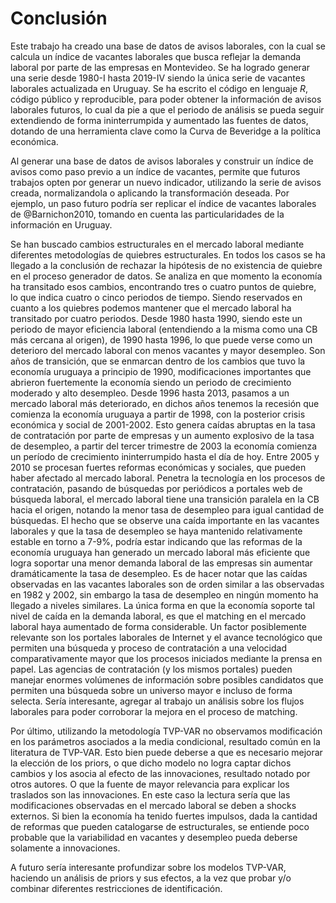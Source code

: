 # Conclusión {- #cap:Conclusiones}

Este trabajo ha creado una base de datos de avisos laborales, con la cual se calcula un índice de vacantes laborales que busca reflejar la demanda laboral por parte de las empresas en Montevideo. Se ha logrado generar una serie desde 1980-I hasta 2019-IV siendo la única serie de vacantes laborales actualizada en Uruguay. Se ha escrito el código en lenguaje _R_, código público y reproducible, para poder obtener la información de avisos laborales futuros, lo cual da pie a que el periodo de análisis se pueda seguir extendiendo de forma ininterrumpida y aumentado las fuentes de datos, dotando de una herramienta clave como la Curva de Beveridge a la política económica.

Al generar una base de datos de avisos laborales y construir un índice de avisos como paso previo a un índice de vacantes, permite que futuros trabajos opten por generar un nuevo indicador, utilizando la serie de avisos creada, normalizandola o aplicando la transformación deseada. Por ejemplo, un paso futuro podría ser replicar el índice de vacantes laborales de @Barnichon2010, tomando en cuenta las particularidades de la información en Uruguay.

Se han buscado cambios estructurales en el mercado laboral mediante diferentes metodologías de quiebres estructurales. En todos los casos se ha llegado a la conclusión de rechazar la hipótesis de no existencia de quiebre en el proceso generador de datos. Se analiza en que momento la economía ha transitado esos cambios, encontrando tres o cuatro puntos de quiebre, lo que indica cuatro o cinco periodos de tiempo. Siendo reservados en cuanto a los quiebres podemos mantener que el mercado laboral ha transitado por cuatro periodos. Desde 1980 hasta 1990, siendo este un periodo de mayor eficiencia laboral (entendiendo a la misma como una CB más cercana al origen), de 1990 hasta 1996, lo que puede verse como un deterioro del mercado laboral con menos vacantes y mayor desempleo. Son años de transición, que se enmarcan dentro de los cambios que tuvo la economía uruguaya a principio de 1990, modificaciones importantes que abrieron fuertemente la economía siendo un periodo de crecimiento moderado y alto desempleo. Desde 1996 hasta 2013, pasamos a un mercado laboral más deteriorado, en dichos años tenemos la recesión que comienza la economía uruguaya a partir de 1998, con la posterior crisis económica y social de 2001-2002. Esto genera caídas abruptas en la tasa de contratación por parte de empresas y un aumento explosivo de la tasa de desempleo, a partir del tercer trimestre de 2003 la economía comienza un período de crecimiento ininterrumpido hasta el día de hoy. Entre 2005 y 2010 se procesan fuertes reformas económicas y sociales, que pueden haber afectado al mercado laboral. Penetra la tecnología en los procesos de contratación, pasando de búsquedas por periódicos a portales web de búsqueda laboral, el mercado laboral tiene una transición paralela en la CB hacia el origen, notando la menor tasa de desempleo para igual cantidad de búsquedas. El hecho que se observe una caída importante en las vacantes laborales y que la tasa de desempleo se haya mantenido relativamente estable en torno a 7-9\%, podría estar indicando que las reformas de la economía uruguaya han generado un mercado laboral más eficiente que logra soportar una menor demanda laboral de las empresas sin aumentar dramáticamente la tasa de desempleo. Es de hacer notar que las caídas observadas en las vacantes laborales son de orden similar a las observadas en 1982 y 2002, sin embargo la tasa de desempleo en ningún momento ha llegado a niveles similares. La única forma en que la economía soporte tal nivel de caída en la demanda laboral, es que el matching en el mercado laboral haya aumentado de forma considerable. Un factor posiblemente relevante son los portales laborales de Internet y el avance tecnológico que permiten una búsqueda y proceso de contratación a una velocidad comparativamente mayor que los procesos iniciados mediante la prensa en papel. Las agencias de contratación (y los mismos portales) pueden manejar enormes volúmenes de información sobre posibles candidatos que permiten una búsqueda sobre un universo mayor e incluso de forma selecta. Sería interesante, agregar al trabajo un análisis sobre los flujos laborales para poder corroborar la mejora en el proceso de matching.

Por último, utilizando la metodología TVP-VAR no observamos modificación en los parámetros asociados a la media condicional, resultado común en la literatura de TVP-VAR. Esto bien puede deberse a que es necesario mejorar la elección de los priors, o que dicho modelo no logra captar dichos cambios y los asocia al efecto de las innovaciones, resultado notado por otros autores. O que la fuente de mayor relevancia para explicar los traslados son las innovaciones. En este caso la lectura sería que las modificaciones observadas en el mercado laboral se deben a shocks externos. Si bien la economía ha tenido fuertes impulsos, dada la cantidad de reformas que pueden catalogarse de estructurales, se entiende poco probable que la variabilidad en vacantes y desempleo pueda deberse solamente a innovaciones.

A futuro sería interesante profundizar sobre los modelos TVP-VAR, haciendo un análisis de priors y sus efectos, a la vez que probar y/o combinar diferentes restricciones de identificación.

